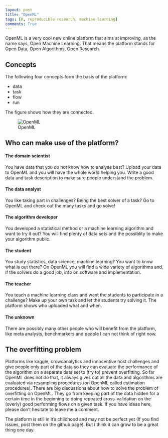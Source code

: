```yaml
---
layout: post
title: "OpenML"
tags: [R, reproducible research, machine learning]
comments: True
---
```


<!-- TODOS: -->
<!-- - Insert links for OpenML, OpenML github, challenge platforms -->
<!-- - First create OpenML-R post  -->

OpenML is a very cool new online platform that aims at improving, as the name says,
Open Machine Learning. That means the platform stands for Open Data, Open Algorithms,
Open Research.

## Concepts
The following four concepts form the basis of the platform:

- data
- task 
- flow
- run

The figure shows how they are connected.

![OpenML](../figure/source/overview.png) 


## Who can make use of the platform?
#### The domain scientist
You have data that you do not know how to analyse best? Upload your data to OpenML and you
will have the whole world helping you. Write a good data and task description to make sure
people understand the problem.

#### The data analyst
You like taking part in challenges? Being the best solver of a task? Go to OpenML and 
check out the many tasks and go solve!

#### The algorithm developer
You developed a statistical method or a machine learning algorithm and want to try it out?
You will find plenty of data sets and the possiblity to make your algorithm public.

#### The student
You study statistics, data science, machine learning? You want to know what is out there?
On OpenML you will find a wide variety of algorithms and, if the solvers do a good job,
info on software and implementation.

#### The teacher
You teach a machine learning class and want the students to participate in a challenge?
Make up your own task and let the students try solving it. The platform shows who uploaded
what and when.

#### The unknown
There are possibly many other people who will benefit from the platform, like meta analysts,
benchmarkers and people I can not think of right now. 


## The overfitting problem
Platforms like kaggle, crowdanalytics and innocentive host challenges and give people only
part of the data so they can evaluate the performance of the algorithm on a separate data
set to (try to) prevent overfitting. So far OpenML does not do that, it always gives out 
all the data and algorithms are evaluated via resampling procedures (on OpenML called
estimation procedures). There are big discussions about how to solve the problem of 
overfitting on OpenML. They go from keeping part of the data hidden for a certain time in
the beginning to doing repeated cross-validation on the (overly) good performing flows on
a given task. If you have ideas here, please don't hesitate to leave me a comment.

The platform is still in it's childhood and may not be perfect yet (If you find issues, post
them on the github page). But I think it can grow
to be a great thing one day.